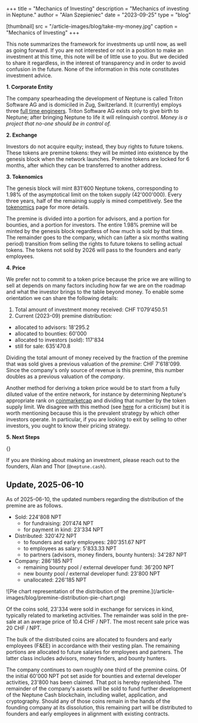+++
title = "Mechanics of Investing"
description = "Mechanics of investing in Neptune."
author = "Alan Szepieniec"
date = "2023-09-25"
type = "blog"

[thumbnail]
src = "/article-images/blog/take-my-money.jpg"
caption = "Mechanics of Investing"
+++


This note summarizes the framework for investments up until now, as well as going forward. If you are not interested or not in a position to make an investment at this time, this note will be of little use to you. But we decided to share it regardless, in the interest of transparency and in order to avoid confusion in the future. None of the information in this note constitutes investment advice.

**1. Corporate Entity**

The company spearheading the development of Neptune is called Triton Software AG and is domiciled in Zug, Switzerland. It (currently) employs three [full time engineers](../../about). Triton Software AG exists only to give birth to Neptune; after bringing Neptune to life it will relinquish control. *Money is a project that no-one should be in control of.*

**2. Exchange**

Investors do not acquire equity; instead, they buy rights to future tokens. These tokens are premine tokens: they will be minted into existence by the genesis block when the network launches. Premine tokens are locked for 6 months, after which they can be transferred to another address.

**3. Tokenomics**

The genesis block will mint 831'600 Neptune tokens, corresponding to 1.98% of the asymptotical limit on the token supply (42'000'000). Every three years, half of the remaining supply is mined competitively. See the [tokenomics](/articles/tokenomics) page for more details.

The premine is divided into a portion for advisors, and a portion for bounties, and a portion for investors. The entire 1.98% premine will be minted by the genesis block regardless of how much is sold by that time. The remainder goes to the company, which can (after a six months waiting period) transition from selling the rights to future tokens to selling actual tokens. The tokens not sold by 2026 will pass to the founders and early employees.

**4. Price**

We prefer not to commit to a token price because the price we are willing to sell at depends on many factors including how far we are on the roadmap and what the investor brings to the table beyond money. To enable some orientation we can share the following details:

 1. Total amount of investment money received: CHF 1'079'450.51
 2. Current (2023-09) premine distribution:
   - allocated to advisors: 18'295.2
   - allocated to bounties: 60'000
   - allocated to investors (sold): 117'834
   - still for sale: 635'470.8

Dividing the total amount of money received by the fraction of the premine that was sold gives a previous valuation of the *premine*: CHF 7'618'099. Since the company's only source of revenue is this premine, this number doubles as a previous valuation of the *company*.

Another method for deriving a token price would be to start from a fully diluted value of the entire network, for instance by determining Neptune's appropriate rank on [coinmarketcap](https://coinmarketcap.com) and dividing that number by the token supply limit. We disagree with this method (see [here](/articles/valuation) for a criticism) but it is worth mentioning because this is the prevalent strategy by which other investors operate. In particular, if you are looking to exit by selling to other investors, you ought to know their pricing strategy.

**5. Next Steps**

{<ArticleImage src="/article-images/blog/take-my-money.jpg" type="table" centered={true} alt="Wise words from Fry from Futurama" />}

If you are thinking about making an investment, please reach out to the founders, Alan and Thor (`@neptune.cash`).

## Update, 2025-06-10

As of 2025-06-10, the updated numbers regarding the distribution of the premine are as follows.

 - Sold: 224'808 NPT
   - for fundraising: 201'474 NPT
   - for payment in kind: 23'334 NPT
 - Distributed: 320'472 NPT
   - to founders and early employees: 280'351.67 NPT
   - to employees as salary: 5'833.33 NPT
   - to partners (advisors, money finders, bounty hunters): 34'287 NPT
 - Company: 286'185 NPT
   - remaining bounty pool / external developer fund: 36'200 NPT
   - new bounty pool / external developer fund: 23'800 NPT
   - unallocated: 226'185 NPT

<div className="center image-card">![Pie chart representation of the distribution of the premine.](/article-images/blog/premine-distribution-pie-chart.png)</div>

Of the coins sold, 23'334 were sold in exchange for services in kind, typically related to marketing activities. The remainder was sold in the pre-sale at an average price of 10.4 CHF / NPT. The most recent sale price was 20 CHF / NPT.

The bulk of the distributed coins are allocated to founders and early employees (F&EE) in accordance with their vesting plan. The remaining portions are allocated to future salaries for employees and partners. The latter class includes advisors, money finders, and bounty hunters.

The company continues to own roughly one third of the premine coins. Of the initial 60'000 NPT pot set aside for bounties and external developer activities, 23'800 has been claimed. That pot is hereby replenished. The remainder of the company's assets will be sold to fund further development of the Neptune Cash blockchain, including wallet, application, and cryptography. Should any of those coins remain in the hands of the founding company at its dissolution, this remaining part will be distributed to founders and early employees in alignment with existing contracts.
